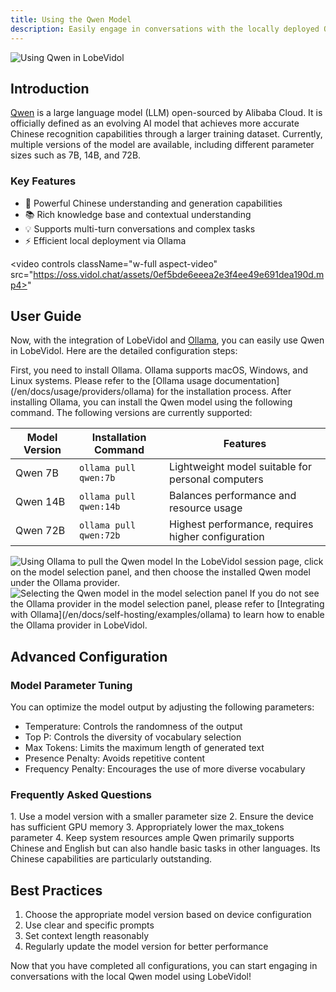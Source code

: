 ```yaml
---
title: Using the Qwen Model
description: Easily engage in conversations with the locally deployed Qwen model through the integration of LobeVidol and Ollama. Learn how to install and select the Qwen model.
---
```


<img
src="https://oss.vidol.chat/docs/2024/12/0b32bbfca6e2edf5b4510bcc8d5338a3.png"
alt="Using Qwen in LobeVidol"
/>

## Introduction

[Qwen](https://github.com/QwenLM/Qwen1.5) is a large language model (LLM) open-sourced by Alibaba Cloud. It is officially defined as an evolving AI model that achieves more accurate Chinese recognition capabilities through a larger training dataset. Currently, multiple versions of the model are available, including different parameter sizes such as 7B, 14B, and 72B.

### Key Features

- 🚀 Powerful Chinese understanding and generation capabilities
- 📚 Rich knowledge base and contextual understanding
- 💡 Supports multi-turn conversations and complex tasks
- ⚡ Efficient local deployment via Ollama

<video
controls
className="w-full aspect-video"
src="https://oss.vidol.chat/assets/0ef5bde6eeea2e3f4ee49e691dea190d.mp4>"
> </video>

## User Guide

Now, with the integration of LobeVidol and [Ollama](https://ollama.com/), you can easily use Qwen in LobeVidol. Here are the detailed configuration steps:

<Steps>
  <Step title="Install Ollama Locally">
    First, you need to install Ollama. Ollama supports macOS, Windows, and Linux systems. Please refer to the [Ollama usage documentation](/en/docs/usage/providers/ollama) for the installation process.
  </Step>

  <Step title="Pull the Qwen Model Locally with Ollama">
    After installing Ollama, you can install the Qwen model using the following command. The following versions are currently supported:

| Model Version | Installation Command | Features |
|---------------|----------------------|----------|
| Qwen 7B      | `ollama pull qwen:7b` | Lightweight model suitable for personal computers |
| Qwen 14B     | `ollama pull qwen:14b` | Balances performance and resource usage |
| Qwen 72B     | `ollama pull qwen:72b` | Highest performance, requires higher configuration |

<img src="https://oss.vidol.chat/assets/c966f6c2a98cbe3c8e28b9c64880dec2.webp" alt="Using Ollama to pull the Qwen model" />

  </Step>

  <Step title="Select the Qwen Model">
    In the LobeVidol session page, click on the model selection panel, and then choose the installed Qwen model under the Ollama provider.

<img src="https://oss.vidol.chat/assets/aeea96c21468b92e8f67715f521b8081.webp" alt="Selecting the Qwen model in the model selection panel" />

<Note>
  If you do not see the Ollama provider in the model selection panel, please refer to [Integrating with Ollama](/en/docs/self-hosting/examples/ollama) to learn how to enable the Ollama provider in LobeVidol.
</Note>

  </Step>
</Steps>

## Advanced Configuration

### Model Parameter Tuning

You can optimize the model output by adjusting the following parameters:

- Temperature: Controls the randomness of the output
- Top P: Controls the diversity of vocabulary selection
- Max Tokens: Limits the maximum length of generated text
- Presence Penalty: Avoids repetitive content
- Frequency Penalty: Encourages the use of more diverse vocabulary

### Frequently Asked Questions

<Accordion title="How to improve model running speed?">
  1. Use a model version with a smaller parameter size
  2. Ensure the device has sufficient GPU memory
  3. Appropriately lower the max_tokens parameter
  4. Keep system resources ample
</Accordion>

<Accordion title="What languages does the model support?">
  Qwen primarily supports Chinese and English but can also handle basic tasks in other languages. Its Chinese capabilities are particularly outstanding.
</Accordion>

## Best Practices

1. Choose the appropriate model version based on device configuration
2. Use clear and specific prompts
3. Set context length reasonably
4. Regularly update the model version for better performance

Now that you have completed all configurations, you can start engaging in conversations with the local Qwen model using LobeVidol!

